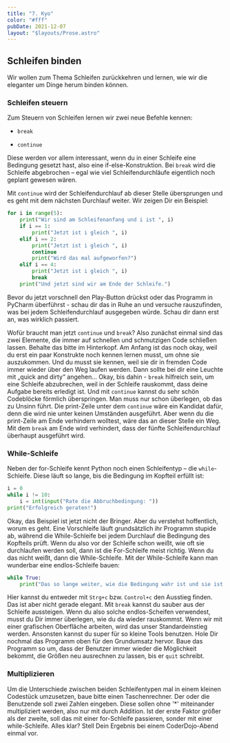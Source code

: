 ```yaml
---
title: "7. Kyo"
color: "#fff"
pubDate: 2021-12-07
layout: "$layouts/Prose.astro"
---
```


## Schleifen binden

Wir wollen zum Thema Schleifen zurückkehren und lernen, wie wir die eleganter um Dinge herum binden können.

### Schleifen steuern

Zum Steuern von Schleifen lernen wir zwei neue Befehle kennen:

- `break`

- `continue`

Diese werden vor allem interessant, wenn du in einer Schleife eine Bedingung gesetzt hast, also eine
if-else-Konstruktion. Bei `break` wird die Schleife abgebrochen – egal wie viel Schleifendurchläufe eigentlich noch
geplant gewesen wären.

Mit `continue` wird der Schleifendurchlauf ab dieser Stelle übersprungen und es geht mit dem nächsten Durchlauf weiter.
Wir zeigen Dir ein Beispiel:

```python:control-for-loop.py
for i in range(5):
    print("Wir sind am Schleifenanfang und i ist ", i)
    if i == 1:
        print("Jetzt ist i gleich ", i)
    elif i == 2:
        print("Jetzt ist i gleich ", i)
        continue
        print("Wird das mal aufgeworfen?")
    elif i == 4:
        print("Jetzt ist i gleich ", i)
        break
    print("Und jetzt sind wir am Ende der Schleife.")
```

Bevor du jetzt vorschnell den Play-Button drückst oder das Programm in PyCharm überführst - schau dir das in Ruhe an und
versuche rauszufinden, was bei jedem Schleifendurchlauf ausgegeben würde. Schau dir dann erst an, was wirklich passiert.

Wofür braucht man jetzt `continue` und `break`? Also zunächst einmal sind das zwei Elemente, die immer auf schnellen und
schmutzigen Code schließen lassen. Behalte das bitte im Hinterkopf. Am Anfang ist das noch okay, weil du erst ein paar
Konstrukte noch kennen lernen musst, um ohne sie auszukommen. Und du musst sie kennen, weil sie dir in fremden Code
immer wieder über den Weg laufen werden. Dann sollte bei dir eine Leuchte mit „quick and dirty“ angehen... Okay, bis
dahin - `break` hilfreich sein, um eine Schleife abzubrechen, weil in der Schleife rauskommt, dass deine Aufgabe bereits
erledigt ist. Und mit `continue` kannst du sehr schön Codeblöcke förmlich überspringen. Man muss nur schon überlegen, ob
das zu Unsinn führt. Die print-Zeile unter dem `continue` wäre ein Kandidat dafür, denn die wird nie unter keinen
Umständen ausgeführt. Aber wenn du die print-Zeile am Ende verhindern wolltest, wäre das an dieser Stelle ein Weg. Mit
dem `break` am Ende wird verhindert, dass der fünfte Schleifendurchlauf überhaupt ausgeführt wird.

### While-Schleife

Neben der for-Schleife kennt Python noch einen Schleifentyp – die `while`-Schleife. Diese läuft so lange, bis die
Bedingung im Kopfteil erfüllt ist:

```python:control-while-loop.py
i = 0
while i != 10:
    i = int(input("Rate die Abbruchbedingung: "))
print("Erfolgreich geraten!")

```

Okay, das Beispiel ist jetzt nicht der Bringer. Aber du verstehst hoffentlich, worum es geht. Eine Vorschleife läuft
grundsätzlich ihr Programm stupide ab, während die While-Schleife bei jedem Durchlauf die Bedingung des Kopfteils prüft.
Wenn du also vor der Schleife schon weißt, wie oft sie durchlaufen werden soll, dann ist die For-Schleife meist richtig.
Wenn du das nicht weißt, dann die While-Schleife. Mit der While-Schleife kann man wunderbar eine endlos-Schleife bauen:

```python:inifint-while-loop.py
while True:
    print("Das so lange weiter, wie die Bedingung wahr ist und sie ist immer wahr.")
```

Hier kannst du entweder mit `Strg+c` bzw. `Control+c` den Ausstieg finden. Das ist aber nicht gerade elegant. Mit
`break` kannst du sauber aus der Schleife aussteigen. Wenn du also solche endlos-Scheifen verwendest, musst du Dir immer
überlegen, wie du da wieder rauskommst. Wenn wir mit einer grafischen Oberfläche arbeiten, wird das unser
Standardeinstieg werden. Ansonsten kannst du super für so kleine Tools benutzen. Hole Dir nochmal das Programm oben für
den Grundumsatz hervor. Baue das Programm so um, dass der Benutzer immer wieder die Möglichkeit bekommt, die Größen neu
ausrechnen zu lassen, bis er `quit` schreibt.

### Multiplizieren

Um die Unterschiede zwischen beiden Schleifentypen mal in einem kleinen Codestück umzusetzen, baue bitte einen
Taschenrechner. Der oder die Benutzende soll zwei Zahlen eingeben. Diese sollen ohne '\*' miteinander multipliziert
werden, also nur mit durch Addition. Ist der erste Faktor größer als der zweite, soll das mit einer for-Schleife
passieren, sonder mit einer while-Schleife. Alles klar? Stell Dein Ergebnis bei einem CoderDojo-Abend einmal vor.
